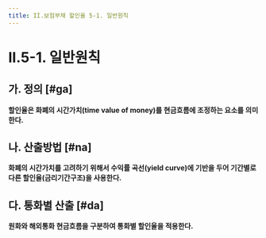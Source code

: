 ```yaml
---
title: II.보험부채 할인율 5-1. 일반원칙
---
```

# II.5-1. 일반원칙

## 가. 정의 [#ga]
**할인율은 화폐의 시간가치(time value of money)를 <OverlayDemo id="현행추정" />현금흐름에 조정하는 요소를 의미한다.**


## 나. 산출방법 [#na]
**화폐의 시간가치를 고려하기 위해서 수익률 곡선(yield curve)에 기반을 두어 기간별로 다른 할인율(금리기간구조)을 사용한다.**


## 다. 통화별 산출 [#da]
**원화와 해외통화 현금흐름을 구분하여 통화별 할인율을 적용한다.**
